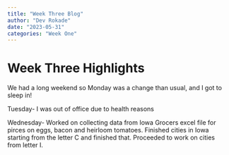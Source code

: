 ```yaml
---
title: "Week Three Blog"
author: "Dev Rokade"
date: "2023-05-31"
categories: "Week One"
---
```


# Week Three Highlights

We had a long weekend so Monday was a change than usual, and I got to sleep in!

Tuesday- I was out of office due to health reasons

Wednesday- Worked on collecting data from Iowa Grocers excel file for pirces on eggs, bacon and heirloom tomatoes. Finished cities in Iowa starting from the letter C and finished that. Proceeded to work on cities from letter I. 